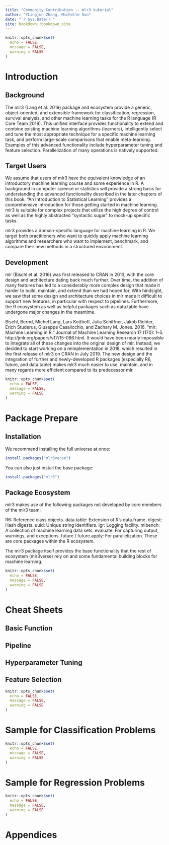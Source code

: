 ```yaml
--- 
title: "Community Contribution -- mlr3 tutorial"
author: "YLingjun Zhang, Michelle Sun"
date: "`r Sys.Date()`"
site: bookdown::bookdown_site
---
```

```r
knitr::opts_chunk$set(
  echo = FALSE,
  message = FALSE,
  warning = FALSE
)
```

# Introduction

## Background
The mlr3 (Lang et al. 2019) package and ecosystem provide a generic, object-oriented, and extensible framework for classification, regression, survival analysis, and other machine learning tasks for the R language (R Core Team 2019). This unified interface provides functionality to extend and combine existing machine learning algorithms (learners), intelligently select and tune the most appropriate technique for a specific machine learning task, and perform large-scale comparisons that enable meta-learning. Examples of this advanced functionality include hyperparameter tuning and feature selection. Parallelization of many operations is natively supported.

## Target Users
We assume that users of mlr3 have the equivalent knowledge of an introductory machine learning course and some experience in R. A background in computer science or statistics will provide a strong basis for understanding the advanced functionality described in the later chapters of this book. “An Introduction to Statistical Learning” provides a comprehensive introduction for those getting started in machine learning. mlr3 is suitable for complex projects that utilize the high degree of control as well as the highly abstracted “syntactic sugar” to mock-up specific tasks.

mlr3 provides a domain-specific language for machine learning in R. We target both practitioners who want to quickly apply machine learning algorithms and researchers who want to implement, benchmark, and compare their new methods in a structured environment.

## Development
mlr (Bischl et al. 2016) was first released to CRAN in 2013, with the core design and architecture dating back much further. Over time, the addition of many features has led to a considerably more complex design that made it harder to build, maintain, and extend than we had hoped for. With hindsight, we saw that some design and architecture choices in mlr made it difficult to support new features, in particular with respect to pipelines. Furthermore, the R ecosystem as well as helpful packages such as data.table have undergone major changes in the meantime.

Bischl, Bernd, Michel Lang, Lars Kotthoff, Julia Schiffner, Jakob Richter, Erich Studerus, Giuseppe Casalicchio, and Zachary M. Jones. 2016. “mlr: Machine Learning in R.” Journal of Machine Learning Research 17 (170): 1–5. http://jmlr.org/papers/v17/15-066.html.
It would have been nearly impossible to integrate all of these changes into the original design of mlr. Instead, we decided to start working on a reimplementation in 2018, which resulted in the first release of mlr3 on CRAN in July 2019. The new design and the integration of further and newly-developed R packages (especially R6, future, and data.table) makes mlr3 much easier to use, maintain, and in many regards more efficient compared to its predecessor mlr.


<!--chapter:end:index.Rmd-->

```r
knitr::opts_chunk$set(
  echo = FALSE,
  message = FALSE,
  warning = FALSE
)
```
# Package Prepare

## Installation
We recommend installing the full universe at once:
```r
install.packages("mlr3verse")
```

You can also just install the base package:
```r
install.packages("mlr3")
```

## Package Ecosystem
mlr3 makes use of the following packages not developed by core members of the mlr3 team:

R6: Reference class objects.
data.table: Extension of R’s data.frame.
digest: Hash digests.
uuid: Unique string identifiers.
lgr: Logging facility.
mlbench: A collection of machine learning data sets.
evaluate: For capturing output, warnings, and exceptions.
future / future.apply: For parallelization.
These are core packages within the R ecosystem.

The mlr3 package itself provides the base functionality that the rest of ecosystem (mlr3verse) rely on and some fundamental building blocks for machine learning.

<!--chapter:end:installation.Rmd-->

```r
knitr::opts_chunk$set(
  echo = FALSE,
  message = FALSE,
  warning = FALSE
)
```
# Cheat Sheets

## Basic Function

## Pipeline

## Hyperparameter Tuning

## Feature Selection


<!--chapter:end:cheatsheets.Rmd-->

```r
knitr::opts_chunk$set(
  echo = FALSE,
  message = FALSE,
  warning = FALSE
)
```
# Sample for Classification Problems




<!--chapter:end:Classification.Rmd-->

```r
knitr::opts_chunk$set(
  echo = FALSE,
  message = FALSE,
  warning = FALSE
)
```
# Sample for Regression Problems

<!--chapter:end:Regression.Rmd-->

```r
knitr::opts_chunk$set(
  echo = FALSE,
  message = FALSE,
  warning = FALSE
)
```
# Appendices


<!--chapter:end:Appendices.Rmd-->

